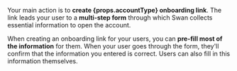 Your main action is to **create {props.accountType} onboarding link**. The link leads your user to a <b>multi-step form</b> through which Swan collects essential information to open the account.

When creating an onboarding link for your users, you can **pre-fill most of the information** for them. When your user goes through the form, they'll confirm that the information you entered is correct. Users can also fill in this information themselves.
